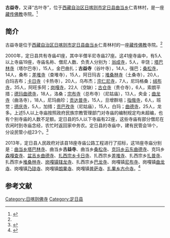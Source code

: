 {{Infobox Tibetan Buddhist monastery
|name =古益寺
|image =
|image size = 250px
|alt = 
|caption = 
|t=
|w=
|to = 
|ipa={{IPA|}}
|z=
|thdl=
|e=
|tc=古益寺
|s=古益寺
|p=
|m=
|k=
|pushpin_map = 
|latd =  | latm =  | lats =  | latNS = 
|longd=  | longm= | longs =| longEW = 
|iso_region = 
|map_caption = 
|mapsize = 
|location_country = 中国
|location = {{CHN}}[[西藏自治区|西藏自治区]][[日喀则市|日喀则市]][[定日县|定日县]]
|coordinates_display =
|founded_by =
|date_founded =
|date_renovated =
|sect =
|mather =
|children =
|dedicated_to = 
|tulku =
|head_lama = 
|head_mgh =
|no._of_monks = 
|architecture = 
|festivals =
|footnotes = 
}}
'''古益寺'''，又译“古叶寺”，位于[[西藏自治区|西藏自治区]][[日喀则市|日喀则市]][[定日县|定日县]][[曲当乡|曲当乡]]仁青林村，是一座[[藏传佛教|藏传佛教]]寺院。<ref name=fjdh>{{Cite web |url=http://www.fjdh.cn/ffzt/fjhy/ahsy2013/03/184805217531.html |title=曲当乡拉让古也寺—定日县—西藏寺院，佛教导航，2013年03月22日 |access-date=2014年5月22日 |archive-date=2015年9月24日 |archive-url=https://web.archive.org/web/20150924013612/http://www.fjdh.cn/ffzt/fjhy/ahsy2013/03/184805217531.html |dead-url=no }}</ref>

==简介==
古益寺是位于[[西藏自治区|西藏自治区]][[日喀则市|日喀则市]][[定日县|定日县]][[曲当乡|曲当乡]]仁青林村的一座[[藏传佛教|藏传佛教]]寺院。<ref name=fjdh/>

2000年，定日县共有寺庙41座，其中半僧半尼寺庙27座。这41座寺庙中，有5人以上寺庙19座，寺庙名称、僧尼人数、负责人分别为：[[翁成寺|翁成寺]]，5人，辛饶；[[塔巴林寺_(定日县)|塔巴林寺]]（塔尔巴寺），15人，金巴曲扎；'''古益寺'''（谷叶寺），14人，强巴；[[桑松寺|桑松寺]]，14人，桑布；[[差堆寺|差堆寺]]（查堆寺），15人，阿日玛吉；[[堆桑林寺|堆桑林寺]]（土桑寺），20人，白玛吉布；[[卡日寺_(定日县)|卡日寺]]（卡热寺），20人，乌布杰；[[宗仁尼寺|宗仁尼寺]]，7人，尼玛格桑；[[绒布寺|绒布寺]]，35人，阿旺多阿；[[岗嘎寺|岗嘎寺]]，22人（空缺）；[[古仓寺|古仓寺]]（贵仓寺），6人，索朗平措；[[德玛曲德寺|德玛曲德寺]]，18人，洛桑；[[宗布寺|宗布寺]]（总布寺）（尼姑庙），13人，央金；[[曲龙寺_(定日县岗嘎镇)|曲龙寺]]（曲洛寺），18人，尼玛曲珍；[[贡达普寺|贡达普寺]]，15人，旦增群培；[[指俄寺|指俄寺]]，6人，班觉；[[德庆寺_(定日县)|德庆寺]]，5人，加措；[[贡巴孜寺_(定日县)|贡巴孜寺]]（尼姑庙），15人，白玛；[[协格尔曲德寺|曲德寺]]，25人，龙多。上述5人以上寺庙按照政府民族宗教管理部门对寺庙的编制规定均未超编，也有个别寺庙的人数不足额。定日县的5人以下寺庙有22座，这些寺庙有部分僧尼在农闲时到寺庙念经，农忙时返回家中务农。定日县的寺庙中，建有民管会18个，分设民管小组23个。<ref>{{Cite web |url=http://www.tibet.cn/periodical/xzyj/2002/02/200706/t20070607_247165.html |title=倪邦贵，边境贫困县社会现状、宗教影响及发展趋势，中国西藏网，2002-06-07 |accessdate=2014-05-22 |archive-date=2014-05-22 |archive-url=https://web.archive.org/web/20140522143234/http://www.tibet.cn/periodical/xzyj/2002/02/200706/t20070607_247165.html |dead-url=no }}</ref>

2013年，定日县人民政府对该县18座寺庙公路工程进行了招标，这18座寺庙分别是：[[曲当乡|曲当乡]][[塔巴林寺_(定日县)|塔巴林寺]]、曲当乡'''古益寺'''、曲当乡[[桑松寺|桑松寺]]、[[克玛乡|克玛乡]][[云东曲德寺|云东曲德寺]]、克玛乡[[森嘎查寺|森嘎查寺]]、[[盆吉乡|盆吉乡]][[曲德寺_(定日县盆吉乡)|曲德寺]]、[[扎西宗乡|扎西宗乡]][[卡日寺_(定日县)|卡日寺]]、扎西宗乡[[差堆寺|差堆寺]]、扎西宗乡[[扎普寺_(定日县)|扎普寺]]、扎西宗乡[[堆桑林寺|堆桑林寺]]、[[岗嘎镇|岗嘎镇]][[辖龙寺|辖龙寺]]、扎西宗乡[[巴龙寺|巴龙寺]]、岗嘎镇[[尼布寺_(定日县)|尼布寺]]、岗嘎镇[[曲龙寺_(定日县岗嘎镇)|曲龙寺]]、岗嘎镇[[乃琼寺_(定日县)|乃琼寺]]、岗嘎镇[[朗果荡芭寺|朗果寺]]、岗嘎镇[[普萨寺|普萨寺]]、[[扎果乡|扎果乡]][[古仓寺|古仓寺]]。<ref>{{Cite web |url=http://www.bidcenter.com.cn/newscontent-12160525-1.html |title=定日县曲当乡塔巴林寺等18座寺庙公路工程建设招标公告，中国采招网，2013-3-20 |accessdate=2014-05-22 |archive-date=2014-05-22 |archive-url=https://web.archive.org/web/20140522124939/http://www.bidcenter.com.cn/newscontent-12160525-1.html |dead-url=yes }}</ref>

==参考文献==
{{reflist}}

{{日喀则地标}}
[[Category:日喀则佛寺|Category:日喀则佛寺]]
[[Category:定日县|Category:定日县]]